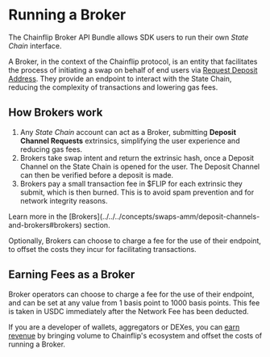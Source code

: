 
# Running a Broker

The Chainflip Broker API Bundle allows SDK users to run their own _State Chain_ interface.

A Broker, in the context of the Chainflip protocol, is an entity that facilitates the process of initiating a swap on behalf of end users via [Request Deposit Address](../javascript-sdk/swap-assets/request-deposit-address.md "mention"). They provide an endpoint to interact with the State Chain, reducing the complexity of transactions and lowering gas fees.

## How Brokers work

1. Any _State Chain_ account can act as a Broker, submitting **Deposit Channel Requests** extrinsics, simplifying the user experience and reducing gas fees.
2. Brokers take swap intent and return the extrinsic hash, once a Deposit Channel on the State Chain is opened for the user. The Deposit Channel can then be verified before a deposit is made.
3. Brokers pay a small transaction fee in $FLIP for each extrinsic they submit, which is then burned. This is to avoid spam prevention and for network integrity reasons.

<Callout type="info">
  Learn more in the
  [Brokers](../../../concepts/swaps-amm/deposit-channels-and-brokers#brokers)
  section.
</Callout>

Optionally, Brokers can choose to charge a fee for the use of their endpoint, to offset the costs they incur for facilitating transactions.

## Earning Fees as a Broker

Broker operators can choose to charge a fee for the use of their endpoint, and can be set at any value from 1 basis point to 1000 basis points. This fee is taken in USDC immediately after the Network Fee has been deducted.

If you are a developer of wallets, aggregators or DEXes, you can [earn revenue](../../../concepts/swaps-amm/deposit-channels-and-brokers#broker-fees) by bringing volume to Chainflip's ecosystem and offset the costs of running a Broker.

